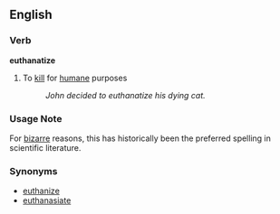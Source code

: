 ==English==

=== Verb ===
'''euthanatize'''

# To [[kill]] for [[humane]] purposes 
#: ''John decided to euthanatize his dying cat.''
===Usage Note===
For [[bizarre]] reasons, this has historically been the preferred spelling in scientific literature.

===Synonyms===

* [[euthanize]]
* [[euthanasiate]]